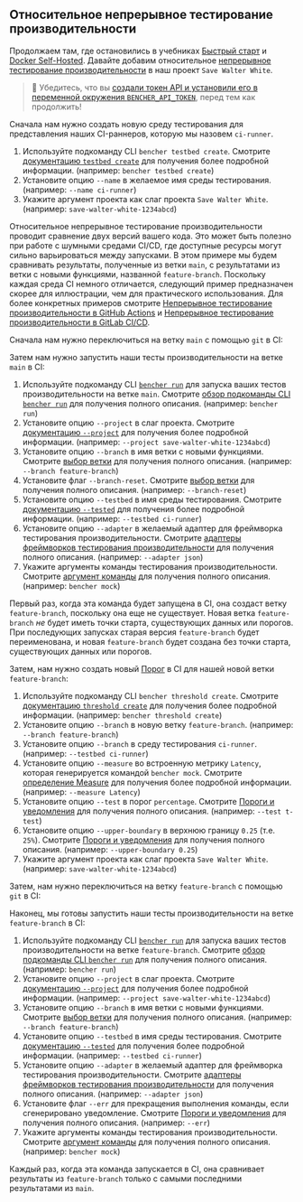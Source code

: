 
## Относительное непрерывное тестирование производительности

Продолжаем там, где остановились в учебниках
[Быстрый старт][quick start] и [Docker Self-Hosted][docker self-hosted]. Давайте добавим относительное [непрерывное тестирование производительности][continuous benchmarking] в наш проект `Save Walter White`.

> 🐰 Убедитесь, что вы
> [создали токен API и установили его в переменной окружения `BENCHER_API_TOKEN`][create an api token],
> перед тем как продолжить!

Сначала нам нужно создать новую среду тестирования для представления наших CI-раннеров, которую мы назовем `ci-runner`.

<TestbedCreate />

1. Используйте подкоманду CLI `bencher testbed create`.
   Смотрите [документацию `testbed create`][testbed create] для получения более подробной информации.
   (например: `bencher testbed create`)
2. Установите опцию `--name` в желаемое имя среды тестирования.
   (например: `--name ci-runner`)
3. Укажите аргумент проекта как слаг проекта `Save Walter White`.
   (например: `save-walter-white-1234abcd`)

Относительное непрерывное тестирование производительности проводит сравнение двух версий вашего кода.
Это может быть полезно при работе с шумными средами CI/CD,
где доступные ресурсы могут сильно варьироваться между запусками.
В этом примере мы будем сравнивать результаты, полученные из ветки `main`,
с результатами из ветки с новыми функциями, названной `feature-branch`.
Поскольку каждая среда CI немного отличается,
следующий пример предназначен скорее для иллюстрации, чем для практического использования.
Для более конкретных примеров смотрите [Непрерывное тестирование производительности в GitHub Actions][github actions]
и [Непрерывное тестирование производительности в GitLab CI/CD][gitlab ci/cd].

Сначала нам нужно переключиться на ветку `main` с помощью `git` в CI:

<GitCheckoutMain />

Затем нам нужно запустить наши тесты производительности на ветке `main` в CI:

<RunMainRelative />

1. Используйте подкоманду CLI <code><a href="/ru/docs/explanation/bencher-run/">bencher run</a></code>
   для запуска ваших тестов производительности на ветке `main`.
   Смотрите [обзор подкоманды CLI `bencher run`][bencher run] для получения полного описания.
   (например: `bencher run`)
2. Установите опцию `--project` в слаг проекта.
   Смотрите [документацию `--project`][project option] для получения более подробной информации.
   (например: `--project save-walter-white-1234abcd`)
3. Установите опцию `--branch` в имя ветки с новыми функциями.
   Смотрите [выбор ветки][branch selection branch] для получения полного описания.
   (например: `--branch feature-branch`)
4. Установите флаг `--branch-reset`.
   Смотрите [выбор ветки][branch selection reset] для получения полного описания.
   (например: `--branch-reset`)
5. Установите опцию `--testbed` в имя среды тестирования.
   Смотрите [документацию `--tested`][testbed option] для получения более подробной информации.
   (например: `--testbed ci-runner`)
6. Установите опцию `--adapter` в желаемый адаптер для фреймворка тестирования производительности.
   Смотрите [адаптеры фреймворков тестирования производительности][adapters] для получения полного описания.
   (например: `--adapter json`)
7. Укажите аргументы команды тестирования производительности.
    Смотрите [аргумент команды][command argument] для получения полного описания.
    (например: `bencher mock`)

Первый раз, когда эта команда будет запущена в CI,
она создаст ветку `feature-branch`, поскольку она еще не существует.
Новая ветка `feature-branch` _не_ будет иметь точки старта, существующих данных или порогов.
При последующих запусках старая версия `feature-branch` будет переименована,
и новая `feature-branch` будет создана без точки старта, существующих данных или порогов.

Затем, нам нужно создать новый [Порог][thresholds] в CI для нашей новой ветки `feature-branch`:

<ThresholdCreateRelative />

1. Используйте подкоманду CLI `bencher threshold create`.
   Смотрите [документацию `threshold create`][threshold create] для получения более подробной информации.
   (например: `bencher threshold create`)
2. Установите опцию `--branch` в новую ветку `feature-branch`.
   (например: `--branch feature-branch`)
3. Установите опцию `--branch` в среду тестирования `ci-runner`.
   (например: `--testbed ci-runner`)
4. Установите опцию `--measure` во встроенную метрику `Latency`, которая генерируется командой `bencher mock`.
   Смотрите [определение Measure][measure] для получения более подробной информации.
   (например: `--measure Latency`)
5. Установите опцию `--test` в порог `percentage`.
   Смотрите [Пороги и уведомления][percentage] для получения полного описания.
   (например: `--test t-test`)
6. Установите опцию `--upper-boundary` в верхнюю границу `0.25` (т.е. `25%`).
   Смотрите [Пороги и уведомления][percentage upper boundary] для получения полного описания.
   (например: `--upper-boundary 0.25`)
7. Укажите аргумент проекта как слаг проекта `Save Walter White`.
   (например: `save-walter-white-1234abcd`)

Затем, нам нужно переключиться на ветку `feature-branch` с помощью `git` в CI:

<GitCheckoutFeature />

Наконец, мы готовы запустить наши тесты производительности на ветке `feature-branch` в CI:

<RunFeatureRelative />

1. Используйте подкоманду CLI <code><a href="/ru/docs/explanation/bencher-run/">bencher run</a></code>
   для запуска ваших тестов производительности на ветке `feature-branch`.
   Смотрите [обзор подкоманды CLI `bencher run`][bencher run] для получения полного описания.
   (например: `bencher run`)
2. Установите опцию `--project` в слаг проекта.
   Смотрите [документацию `--project`][project option] для получения более подробной информации.
   (например: `--project save-walter-white-1234abcd`)
3. Установите опцию `--branch` в имя ветки с новыми функциями.
   Смотрите [выбор ветки][branch selection branch] для получения полного описания.
   (например: `--branch feature-branch`)
4. Установите опцию `--testbed` в имя среды тестирования.
   Смотрите [документацию `--tested`][testbed option] для получения более подробной информации.
   (например: `--testbed ci-runner`)
5. Установите опцию `--adapter` в желаемый адаптер для фреймворка тестирования производительности.
   Смотрите [адаптеры фреймворков тестирования производительности][adapters] для получения полного описания.
   (например: `--adapter json`)
6. Установите флаг `--err` для прекращения выполнения команды, если сгенерировано уведомление.
   Смотрите [Пороги и уведомления][alerts] для получения полного описания.
   (например: `--err`)
7. Укажите аргументы команды тестирования производительности.
   Смотрите [аргумент команды][command argument] для получения полного описания.
   (например: `bencher mock`)

Каждый раз, когда эта команда запускается в CI,
она сравнивает результаты из `feature-branch` только с самыми последними результатами из `main`.

[quick start]: /ru/docs/tutorial/quick-start/
[docker self-hosted]: /ru/docs/tutorial/docker/
[continuous benchmarking]: /ru/docs/explanation/continuous-benchmarking/
[create an api token]: /ru/docs/tutorial/quick-start/#create-an-api-token
[testbed create]: /ru/docs/api/projects/testbeds/#post-v0projectsprojecttestbeds
[github actions]: /ru/docs/how-to/github-actions/
[gitlab ci/cd]: /ru/docs/how-to/gitlab-ci-cd/
[bencher run]: /ru/docs/explanation/bencher-run/
[project option]: /ru/docs/explanation/bencher-run/#--project-project
[branch selection branch]: /ru/docs/explanation/branch-selection/#--branch-branch
[branch selection reset]: /ru/docs/explanation/branch-selection/#--branch-reset
[testbed option]: /ru/docs/explanation/bencher-run/#--testbed-testbed
[adapters]: /ru/docs/explanation/adapters/
[command argument]: /ru/docs/explanation/bencher-run/#benchmark-command
[thresholds]: /ru/docs/explanation/thresholds/
[threshold create]: /ru/docs/api/projects/thresholds/#post-v0projectsprojectthresholds
[measure]: /ru/docs/explanation/benchmarking/#measures
[percentage]: /ru/docs/explanation/thresholds/#percentage-thresholds
[percentage upper boundary]: /ru/docs/explanation/thresholds/#percentage-threshold-upper-boundary
[alerts]: /ru/docs/explanation/thresholds/#alerts